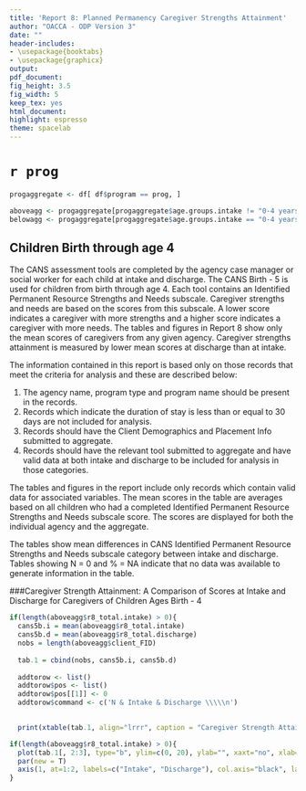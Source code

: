 ```yaml
---
title: 'Report 8: Planned Permanency Caregiver Strengths Attainment'
author: "OACCA - ODP Version 3"
date: ""
header-includes:
- \usepackage{booktabs}
- \usepackage{graphicx}
output:
pdf_document:
fig_height: 3.5
fig_width: 5
keep_tex: yes
html_document:
highlight: espresso
theme: spacelab
---
```

# `r prog`
```r
progaggregate <- df[ df$program == prog, ]

aboveagg <- progaggregate[progaggregate$age.groups.intake != "0-4 years old", ]
belowagg <- progaggregate[progaggregate$age.groups.intake == "0-4 years old", ]
```

## Children Birth through age 4 
The CANS assessment tools are completed by the agency case manager or social worker for each child at intake and discharge. The CANS Birth - 5 is used for children from birth through age 4.  Each tool contains an Identified Permanent Resource Strengths and Needs subscale.  Caregiver strengths and needs are based on the scores from this subscale.  A lower score indicates a caregiver with more strengths and a higher score indicates a caregiver with more needs.  The tables and figures in Report 8 show only the mean scores of caregivers from any given agency.  Caregiver strengths attainment is measured by lower mean scores at discharge than at intake.

The information contained in this report is based only on those records that meet the criteria for analysis and these are described below:

1. The agency name, program type and program name should be present in the records.
2. Records which indicate the duration of stay is less than or equal to 30 days are not included for analysis.
3. Records should have the Client Demographics and Placement Info submitted to aggregate.
4. Records should have the relevant tool submitted to aggregate and have valid data at both intake and discharge to be included for analysis in those categories.

The tables and figures in the report include only records which contain valid data for associated variables.  The mean scores in the table are averages based on all children who had a completed Identified Permanent Resource Strengths and Needs subscale score.  The scores are displayed for both the individual agency and the aggregate.

The tables show mean differences in CANS Identified Permanent Resource Strengths and Needs subscale category between intake and discharge.  Tables showing N = 0 and % = NA indicate that no data was available to generate information in the table.

###Caregiver Strength Attainment: A Comparison of Scores at Intake and Discharge for Caregivers of Children Ages Birth - 4

\begin{itemize}
\item `r length(belowagg$r8_total.intake)` Aggregate records available
\end{itemize}

```r

library(xtable)

if(length(belowagg$r8_total.intake) > 0){
  cans5b.i = mean(belowagg$r8_total.intake)
  cans5b.d = mean(belowagg$r8_total.discharge)
  nobs = length(belowagg$client_FID)
  
  tab.1 = cbind(nobs, cans5b.i, cans5b.d)
  
  addtorow <- list()
  addtorow$pos <- list()
  addtorow$pos[[1]] <- 0
  addtorow$command <- c('N & Intake & Discharge \\\\\n')
  
  print(xtable(tab.1, align="lrrr", caption = "Caregiver Strength Attainment: A Comparison of Scores at \n Intake and Discharge for Caregivers of Children Ages Birth - 4", digits=c(0, 0, 2, 2)), type='latex', comment=FALSE, include.rownames=FALSE, include.colnames = F, caption.placement = "top", booktabs = TRUE, add.to.row = addtorow)
  } else{cat("Note: No useable records are available to generate the table and figure.")}
```

```r
if(length(belowagg$r8_total.intake) > 0){
  plot(tab.1[, 2:3], type="b", ylim=c(0, 20), ylab="", xaxt="no", xlab="", col="red", main="Figure 1: Caregiver Strength Attainment: A Comparison of Scores at \n Intake and Discharge for Caregivers of Children Ages Birth - 4", cex.main=0.8, cex.axis = .8, font.main = 1, family="serif")
  par(new = T)
  axis(1, at=1:2, labels=c("Intake", "Discharge"), col.axis="black", las=1, cex.axis = .75)
}
```


## Children ages 5 and Above 
The CANS assessment tools are completed by the agency case manager or social worker for each child at intake and discharge. The CANS Comprehensive age 5+ is used for children ages 5 and above.  Each tool contains a Planned Permanency Caregiver Strengths and Needs subscale.  Caregiver strengths and needs are based on the scores from this subscale.  A lower score indicates a caregiver with more strengths and a higher score indicates a caregiver with more needs.  The tables and figures in Report 8 show only the mean scores of caregivers from any given agency.  Caregiver strengths attainment is measured by lower mean scores at discharge than at intake.

The information contained in this report is based only on those records that meet the criteria for analysis and these are described below:

1. The agency name, program type and program name should be present in the records.
2. Records which indicate the duration of stay is less than or equal to 30 days are not included for analysis.
3. Records should have the Client Demographics and Placement Info submitted to aggregate.
4. Records should have the relevant tool submitted to aggregate and have valid data at both intake and discharge to be included for analysis in those categories.

The tables and figures in the report include only records which contain valid data for associated variables.  The mean scores in the table are averages based on all children who had a completed Planned Permanency Caregiver Strengths and Needs subscale score.  The scores are displayed for both the individual agency and the aggregate.

The tables show mean differences in CANS Planned Permanency Caregiver Strengths and Needs subscale category between intake and discharge.  Tables showing N = 0 and % = NA indicate that no data was available to generate information in the table.

###Caregiver Strength Attainment: A Comparison of Scores at Intake and Discharge for Caregivers of Children Ages 5+

\begin{itemize}
\item `r length(aboveagg$r8_total.intake)` Aggregate records available
\end{itemize}

```r
if(length(aboveagg$r8_total.intake) > 0){
  cans5b.i = mean(aboveagg$r8_total.intake)
  cans5b.d = mean(aboveagg$r8_total.discharge)
  nobs = length(aboveagg$client_FID)
  
  tab.1 = cbind(nobs, cans5b.i, cans5b.d)
  
  addtorow <- list()
  addtorow$pos <- list()
  addtorow$pos[[1]] <- 0
  addtorow$command <- c('N & Intake & Discharge \\\\\n')
  

  print(xtable(tab.1, align="lrrr", caption = "Caregiver Strength Attainment: A Comparison of Scores at Intake and Discharge for Caregivers of Children Ages 5+", digits=c(0,0, 2, 2)), type='latex', comment=FALSE, include.rownames=FALSE, include.colnames = F, caption.placement = "top", booktabs = TRUE, add.to.row = addtorow)} else{cat("Note: No useable records are available to generate the table and figure.")}
```


```r
if(length(aboveagg$r8_total.intake) > 0){
  plot(tab.1[, 2:3], type="b", ylim=c(0, 20), ylab="", xaxt="no", xlab="", col="red", main="Figure 2: Caregiver Strength Attainment: A Comparison of Scores at \n Intake and Discharge for Caregivers of Children Ages 5+", cex.main=0.8, cex.axis = .8, font.main = 1, family="serif")
  par(new = T)
  axis(1, at=1:2, labels=c("Intake", "Discharge"), col.axis="black", las=1, cex.axis = .75)
}
```



